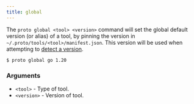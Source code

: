 ```yaml
---
title: global
---
```


The `proto global <tool> <version>` command will set the global default version (or alias) of a
tool, by pinning the version in `~/.proto/tools/<tool>/manifest.json`. This version will be used
when attempting to [detect a version](../detection).

```shell
$ proto global go 1.20
```

### Arguments

- `<tool>` - Type of tool.
- `<version>` - Version of tool.
